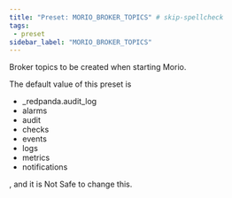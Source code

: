 ```yaml
---
title: "Preset: MORIO_BROKER_TOPICS" # skip-spellcheck
tags:
 - preset
sidebar_label: "MORIO_BROKER_TOPICS"
---
```


Broker topics to be created when starting Morio.

<Note>

The default value of this preset is <ul><li>_redpanda.audit_log</li> <li>alarms</li> <li>audit</li> <li>checks</li> <li>events</li> <li>logs</li> <li>metrics</li> <li>notifications</li></ul>, and it is <Label style="danger">Not Safe</Label> to change this.

</Note>
